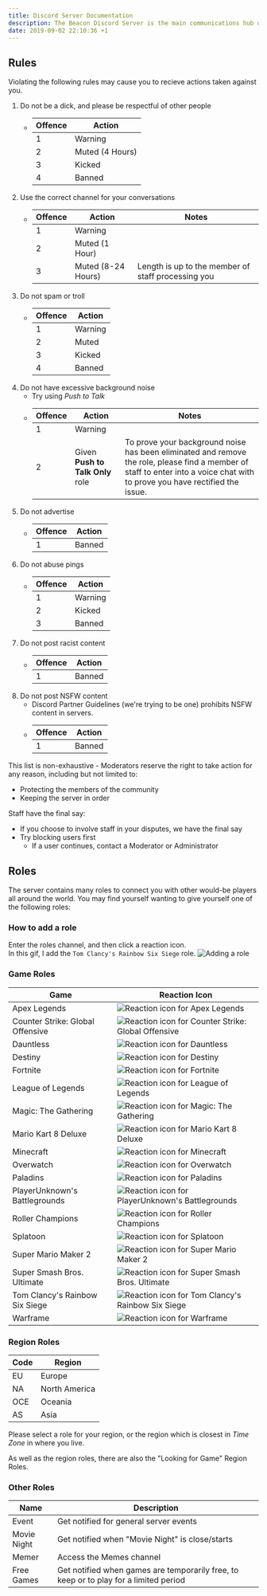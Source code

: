 ```yaml
---
title: Discord Server Documentation
description: The Beacon Discord Server is the main communications hub of all actions done on The Beacon. Learn how to utilise the server to the best ability, whilst following the rules.
date: 2019-09-02 22:10:36 +1
---
```


## Rules
Violating the following rules may cause you to recieve actions taken against you.

1. Do not be a dick, and please be respectful of other people
	- Offence | Action
	  ------- | -----------
		1       | Warning
		2       | Muted (4 Hours)
		3       | Kicked
		4       | Banned
2. Use the correct channel for your conversations
	- Offence | Action             | Notes
	  ------- | ------------------ | -----
		1       | Warning            |
		2       | Muted (1 Hour)     |
		3       | Muted (8-24 Hours) | Length is up to the member of staff processing you
3. Do not spam or troll
	- Offence | Action     
	  ------- | -----------
		1       | Warning
		2       | Muted
		3       | Kicked
		4       | Banned
4. Do not have excessive background noise
	- Try using _Push to Talk_
	- Offence | Action                           | Notes
	  ------- | -------------------------------- | ------
		1       | Warning                          |
		2       | Given **Push to Talk Only** role | To prove your background noise has been eliminated and remove the role, please find a member of staff to enter into a voice chat with to prove you have rectified the issue.
5. Do not advertise
	- Offence | Action
	  ------- | -----------
		1       | Banned
6. Do not abuse pings
	- Offence | Action
		------- | -----------
		1       | Warning
		2       | Kicked
		3       | Banned
7. Do not post racist content
	- Offence | Action
	  ------- | -----------
		1       | Banned
8. Do not post NSFW content
	- Discord Partner Guidelines (we're trying to be one) prohibits NSFW content in servers.
	- Offence | Action
	  ------- | -----------
		1       | Banned

This list is non-exhaustive - Moderators reserve the right to take action for any reason, including but not limited to:
- Protecting the members of the community
- Keeping the server in order

Staff have the final say:
- If you choose to involve staff in your disputes, we have the final say
- Try blocking users first
	- If a user continues, contact a Moderator or Administrator

## Roles
The server contains many roles to connect you with other would-be players all around the world.
You may find yourself wanting to give yourself one of the following roles:

### How to add a role
Enter the roles channel, and then click a reaction icon.  
In this gif, I add the `Tom Clancy's Rainbow Six Siege` role.
<img src={rolesGif} alt="Adding a role" />

### Game Roles

Game                              | Reaction Icon                                                                                                         |
--------------------------------- | --------------------------------------------------------------------------------------------------------------------- |
Apex Legends                      | <img src="https://cdn.discordapp.com/emojis/602570214072385536.png?v=1" className={styles.icon} alt="Reaction icon for Apex Legends" title="Reaction icon for Apex Legends" />
Counter Strike: Global Offensive  | <img src="https://cdn.discordapp.com/emojis/602573024452935680.png?v=1" className={styles.icon} alt="Reaction icon for Counter Strike: Global Offensive" title="Reaction icon for Counter Strike: Global Offensive" />
Dauntless                         | <img src="https://cdn.discordapp.com/emojis/602569854259560458.png?v=1" className={styles.icon} alt="Reaction icon for Dauntless" title="Reaction icon for Dauntless" />
Destiny                           | <img src="https://cdn.discordapp.com/emojis/602571885657718822.png?v=1" className={styles.icon} alt="Reaction icon for Destiny" title="Reaction icon for Destiny" />
Fortnite                          | <img src="https://cdn.discordapp.com/emojis/602570231306518528.png?v=1" className={styles.icon} alt="Reaction icon for Fortnite" title="Reaction icon for Fortnite" />
League of Legends                 | <img src="https://cdn.discordapp.com/emojis/602570255646326784.png?v=1" className={styles.icon} alt="Reaction icon for League of Legends" title="Reaction icon for League of Legends" />
Magic: The Gathering              | <img src="https://cdn.discordapp.com/emojis/602570317587677184.png?v=1" className={styles.icon} alt="Reaction icon for Magic: The Gathering" title="Reaction icon for Magic: The Gathering" />
Mario Kart 8 Deluxe               | <img src="https://cdn.discordapp.com/emojis/602572110132674570.png?v=1" className={styles.icon} alt="Reaction icon for Mario Kart 8 Deluxe" title="Reaction icon for Mario Kart 8 Deluxe" />
Minecraft                         | <img src="https://cdn.discordapp.com/emojis/602572142667759616.png?v=1" className={styles.icon} alt="Reaction icon for Minecraft" title="Reaction icon for Minecraft" />
Overwatch                         | <img src="https://cdn.discordapp.com/emojis/602570373615190016.png?v=1" className={styles.icon} alt="Reaction icon for Overwatch" title="Reaction icon for Overwatch" />
Paladins                          | <img src="https://cdn.discordapp.com/emojis/607216511513526291.png?v=1" className={styles.icon} alt="Reaction icon for Paladins" title="Reaction icon for Paladins" />
PlayerUnknown's Battlegrounds     | <img src="https://cdn.discordapp.com/emojis/602570335514132558.png?v=1" className={styles.icon} alt="Reaction icon for PlayerUnknown's Battlegrounds" title="Reaction icon for PlayerUnknown's Battlegrounds" />
Roller Champions                  | <img src="https://cdn.discordapp.com/emojis/602571869438083093.png?v=1" className={styles.icon} alt="Reaction icon for Roller Champions" title="Reaction icon for Roller Champions" />
Splatoon                          | <img src="https://cdn.discordapp.com/emojis/602570433811972106.png?v=1" className={styles.icon} alt="Reaction icon for Splatoon" title="Reaction icon for Splatoon" />
Super Mario Maker 2               | <img src="https://cdn.discordapp.com/emojis/602571872630079565.png?v=1" className={styles.icon} alt="Reaction icon for Super Mario Maker 2" title="Reaction icon for Super Mario Maker 2" />
Super Smash Bros. Ultimate        | <img src="https://cdn.discordapp.com/emojis/602570362261209088.png?v=1" className={styles.icon} alt="Reaction icon for Super Smash Bros. Ultimate" title="Reaction icon for Super Smash Bros. Ultimate" />
Tom Clancy's Rainbow Six Siege    | <img src="https://cdn.discordapp.com/emojis/602570339813163026.png?v=1" className={styles.icon} alt="Reaction icon for Tom Clancy's Rainbow Six Siege" title="Reaction icon for Tom Clancy's Rainbow Six Siege" />
Warframe                          | <img src="https://cdn.discordapp.com/emojis/602570402035924993.png?v=1" className={styles.icon} alt="Reaction icon for Warframe" title="Reaction icon for Warframe" />

### Region Roles

Code | Region           |
---- | ---------------- |
EU   | Europe           |
NA   | North America    |
OCE  | Oceania          |
AS   | Asia             |

Please select a role for your region, or the region which is closest in _Time Zone_ in where you live.

As well as the region roles, there are also the "Looking for Game" Region Roles.

### Other Roles

Name        | Description
----------- | -------------------------------
Event       | Get notified for general server events
Movie Night | Get notified when "Movie Night" is close/starts
Memer       | Access the Memes channel
Free Games  | Get notified when games are temporarily free, to keep or to play for a limited period

